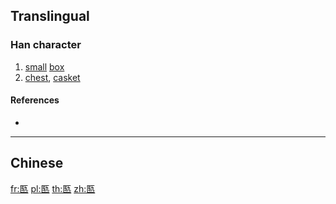 {{also|匭}}
==Translingual==

===Han character===
{{Han char|rn=22|rad=匚|as=06|sn=8|four=|canj=SKQN|ids=⿷匚⿰车九}}

# [[small]] [[box]]
# [[chest]], [[casket]]

====References====
* {{Han ref|kx=0153.341|hdz=10085.100|uh=5326|ud=21286}}

----

==Chinese==
{{zh-see|匭}}

[[fr:匦]]
[[pl:匦]]
[[th:匦]]
[[zh:匦]]
